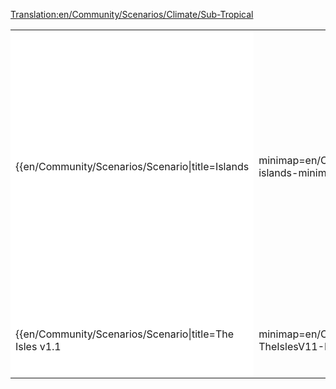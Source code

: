 [[Translation:en/Community/Scenarios/Climate/Sub-Tropical]]
{{en/Community/Scenarios/Scenarios by setting}}

{|
|-
|style="border:none;background:white"|

{{en/Community/Scenarios/Scenario|title=Islands
|minimap=en/Community/Scenarios/Scn-islands-minimap.png
|screenshot=en/Community/Scenarios/Scn-islands-screenshot.png
|description=Transport passengers, mail, maize, copper ore, water, diamonds and oil on a small, hilly map with lots of water. Included by default in OpenTTD 0.4.5 and later versions.
|difficulty=Normal
|setting=[[en/Manual/Climates]]
|size=128x128
|relief=Hilly
|towns=Normal
|industries=Normal
|realworld=No
|version=0.4.5+
|author=Zimri
|download_url=
}}

|style="border:none;background:white"|

{{en/Community/Scenarios/Scenario|title=Echo
|minimap=en/Community/Scenarios/Scn-echo-minimap.png
|screenshot=en/Community/Scenarios/Scn-echo-screenshot.png
|description=A sub-tropical scenario with two main continents surrounded by sea and a river crossing the map in NE-SW direction. The NW corner of the scenario is quite mountainous. Included by default in OpenTTD 0.4.5 and later.
|difficulty=Normal
|setting=[[en/Manual/Climates]]
|size=256x256
|relief=Hilly
|towns=Normal
|industries=Low
|realworld=No
|version=0.4.5+
|author=S. Morris (Jungle)
|download_url=
}}

|-
|style="border:none;background:white"|

{{en/Community/Scenarios/Scenario|title=The Isles v1.1
|minimap=en/Community/Scenarios/Scn-TheIslesV11-Minimap.png
|screenshot=en/Community/Scenarios/Scn-TheIslesV11-Screenshot.png
|description=A sub-tropical scenario with many different-sized islands.
|difficulty=Normal
|setting=[[en/Manual/Climates]]
|size=1024x1024
|relief=Flat
|towns=High
|industries=Normal
|realworld=No
|version=0.4.8+
|author=thebrightside
|download_url=http://www.tt-forums.net/download.php?id=66220
}}

|style="border:none;background:white"|

|}